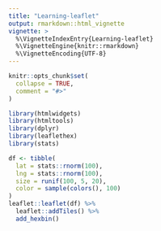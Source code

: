 ```yaml
---
title: "Learning-leaflet"
output: rmarkdown::html_vignette
vignette: >
  %\VignetteIndexEntry{Learning-leaflet}
  %\VignetteEngine{knitr::rmarkdown}
  %\VignetteEncoding{UTF-8}
---
```


```r
knitr::opts_chunk$set(
  collapse = TRUE,
  comment = "#>"
)
```

```r
library(htmlwidgets)
library(htmltools)
library(dplyr)
library(leaflethex)
library(stats)
```

```r
df <- tibble(
  lat = stats::rnorm(100),
  lng = stats::rnorm(100),
  size = runif(100, 5, 20),
  color = sample(colors(), 100)
)
leaflet::leaflet(df) %>% 
  leaflet::addTiles() %>% 
  add_hexbin()
```
